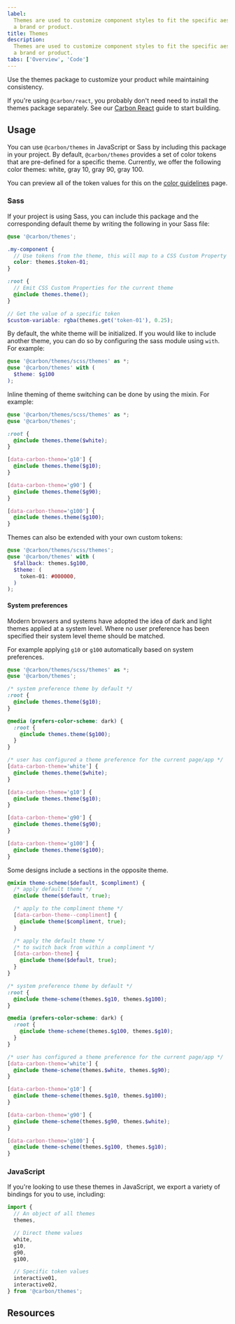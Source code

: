 ```yaml
---
label:
  Themes are used to customize component styles to fit the specific aesthetic of
  a brand or product.
title: Themes
description:
  Themes are used to customize component styles to fit the specific aesthetic of
  a brand or product.
tabs: ['Overview', 'Code']
---
```


<PageDescription>

Use the themes package to customize your product while maintaining consistency.

</PageDescription>

<InlineNotification>

If you're using `@carbon/react`, you probably don't need need to install the
themes package separately. See our [Carbon React](/developing/frameworks/react/)
guide to start building.

</InlineNotification>

## Usage

You can use `@carbon/themes` in JavaScript or Sass by including this package in
your project. By default, `@carbon/themes` provides a set of color tokens that
are pre-defined for a specific theme. Currently, we offer the following color
themes: white, gray 10, gray 90, gray 100.

You can preview all of the token values for this on the
[color guidelines](/elements/color/usage) page.

### Sass

If your project is using Sass, you can include this package and the
corresponding default theme by writing the following in your Sass file:

```scss
@use '@carbon/themes';

.my-component {
  // Use tokens from the theme, this will map to a CSS Custom Property
  color: themes.$token-01;
}

:root {
  // Emit CSS Custom Properties for the current theme
  @include themes.theme();
}

// Get the value of a specific token
$custom-variable: rgba(themes.get('token-01'), 0.25);
```

By default, the white theme will be initialized. If you would like to include
another theme, you can do so by configuring the sass module using `with`. For
example:

```scss
@use '@carbon/themes/scss/themes' as *;
@use '@carbon/themes' with (
  $theme: $g100
);
```

Inline theming of theme switching can be done by using the mixin. For example:

```scss
@use '@carbon/themes/scss/themes' as *;
@use '@carbon/themes';

:root {
  @include themes.theme($white);
}

[data-carbon-theme='g10'] {
  @include themes.theme($g10);
}

[data-carbon-theme='g90'] {
  @include themes.theme($g90);
}

[data-carbon-theme='g100'] {
  @include themes.theme($g100);
}
```

Themes can also be extended with your own custom tokens:

```scss
@use '@carbon/themes/scss/themes';
@use '@carbon/themes' with (
  $fallback: themes.$g100,
  $theme: (
    token-01: #000000,
  )
);
```

#### System preferences

Modern browsers and systems have adopted the idea of dark and light themes
applied at a system level. Where no user preference has been specified their
system level theme should be matched.

For example applying `g10` or `g100` automatically based on system preferences.

```scss
@use '@carbon/themes/scss/themes' as *;
@use '@carbon/themes';

/* system preference theme by default */
:root {
  @include themes.theme($g10);
}

@media (prefers-color-scheme: dark) {
  :root {
    @include themes.theme($g100);
  }
}

/* user has configured a theme preference for the current page/app */
[data-carbon-theme='white'] {
  @include themes.theme($white);
}

[data-carbon-theme='g10'] {
  @include themes.theme($g10);
}

[data-carbon-theme='g90'] {
  @include themes.theme($g90);
}

[data-carbon-theme='g100'] {
  @include themes.theme($g100);
}
```

Some designs include a sections in the opposite theme.

```scss
@mixin theme-scheme($default, $compliment) {
  /* apply default theme */
  @include theme($default, true);

  /* apply to the compliment theme */
  [data-carbon-theme--compliment] {
    @include theme($compliment, true);
  }

  /* apply the default theme */
  /* to switch back from within a compliment */
  [data-carbon-theme] {
    @include theme($default, true);
  }
}

/* system preference theme by default */
:root {
  @include theme-scheme(themes.$g10, themes.$g100);
}

@media (prefers-color-scheme: dark) {
  :root {
    @include theme-scheme(themes.$g100, themes.$g10);
  }
}

/* user has configured a theme preference for the current page/app */
[data-carbon-theme='white'] {
  @include theme-scheme(themes.$white, themes.$g90);
}

[data-carbon-theme='g10'] {
  @include theme-scheme(themes.$g10, themes.$g100);
}

[data-carbon-theme='g90'] {
  @include theme-scheme(themes.$g90, themes.$white);
}

[data-carbon-theme='g100'] {
  @include theme-scheme(themes.$g100, themes.$g10);
}
```

### JavaScript

If you're looking to use these themes in JavaScript, we export a variety of
bindings for you to use, including:

```js
import {
  // An object of all themes
  themes,

  // Direct theme values
  white,
  g10,
  g90,
  g100,

  // Specific token values
  interactive01,
  interactive02,
} from '@carbon/themes';
```

## Resources

<Row className="resource-card-group">
  <Column colMd={4} colLg={4} noGutterSm>
    <ResourceCard
      subTitle="Carbon theme package"
      href="https://github.com/carbon-design-system/carbon/tree/main/packages/themes"
    >

<MdxIcon name="bee" />

  </ResourceCard>
  </Column>
  <Column colMd={4} colLg={4} noGutterSm>
    <ResourceCard
      subTitle="Themes package demo"
      href="https://carbon-elements.netlify.app/themes/examples/preview/"
    >

<MdxIcon name="bee" />

  </ResourceCard>
  </Column>
</Row>
